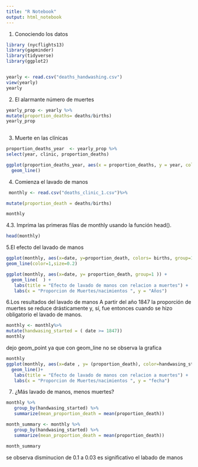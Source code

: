 ---
title: "R Notebook"
output: html_notebook
---
1. Conociendo los datos
```{r}
library (nycflights13)
library(gapminder)
library(tidyverse)
library(ggplot2)


yearly <- read.csv("deaths_handwashing.csv")
view(yearly)
yearly
```

2. El alarmante número de muertes

```{r}
yearly_prop <- yearly %>%
mutate(proportion_deaths= deaths/births)
yearly_prop
 
```
3. Muerte en las clínicas
```{r}
proportion_deaths_year  <- yearly_prop %>%
select(year, clinic, proportion_deaths)

ggplot(proportion_deaths_year, aes(x = proportion_deaths, y = year, color=clinic)) +
  geom_line()


```
4. Comienza el lavado de manos

```{r}
 monthly <- read.csv("deaths_clinic_1.csv")%>%

mutate(proportion_death = deaths/births)

monthly

```
4.3. Imprima las primeras filas de monthly usando la función head().

```{r}

head(monthly)

```
5.El efecto del lavado de manos

```{r}

ggplot(monthly, aes(x=date, y=proportion_death, colors= births, group=1 )) +
geom_line(color=1,size=0.2)

```
```{r}
ggplot(monthly, aes(x=date, y= proportion_death, group=1 )) +
  geom_line(  ) +
   labs(title = "Efecto de lavado de manos con relacion a muertes") +
   labs(x = "Proporcion de Muertes/nacimientos ", y = "Años")


```

6.Los resultados del lavado de manos
A partir del año 1847 la proporción de muertes se reduce drásticamente y, sí, fue entonces
cuando se hizo obligatorio el lavado de manos.

```{r}
monthly <- monthly%>%
mutate(handwasing_started = ( date >= 1847))
monthly
```


dejo geom_point ya que con geom_line no se observa la grafica 
```{r}

monthly
ggplot(monthly, aes(x=date , y= (proportion_death), color=handwasing_started,group=1 )) +
  geom_line()+
   labs(title = "Efecto de lavado de manos con relacion a muertes") +
   labs(x = "Proporcion de Muertes/nacimientos ", y = "fecha")

```
7. ¿Más lavado de manos, menos muertes?
```{r}

monthly %>%
   group_by(handwasing_started) %>%
   summarize(mean_proportion_death = mean(proportion_death))

```



```{r}

month_summary <- monthly %>%
   group_by(handwasing_started) %>%
   summarize(mean_proportion_death = mean(proportion_death))

month_summary
```
se observa disminucion de 0.1 a 0.03 es significativo el labado de manos 
